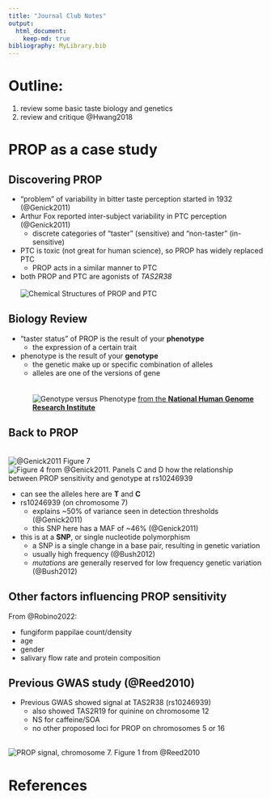```yaml
---
title: "Journal Club Notes"
output: 
  html_document:
    keep-md: true
bibliography: MyLibrary.bib
---
```


# Outline:

1.  review some basic taste biology and genetics  
2.  review and critique @Hwang2018  

# PROP as a case study  

## Discovering PROP  

-   "problem" of variability in bitter taste perception started in 1932 (@Genick2011)  
-   Arthur Fox reported inter-subject variability in PTC perception (@Genick2011)  
    -   discrete categories of "taster" (sensitive) and "non-taster" (in-sensitive)  
-   PTC is toxic (not great for human science), so PROP has widely replaced PTC  
    -   PROP acts in a similar manner to PTC
-   both PROP and PTC are agonists of *TAS2R38*
\
\
![Chemical Structures of PROP and PTC](C:/Users/Matthiew/Documents/Research/Candidacy/JournalClub/CandidacyJournalClub/PROP-PTC.jpeg)
\

## Biology Review
- "taster status" of PROP is the result of your **phenotype**
  + the expression of a certain trait
- phenotype is the result of your **genotype**  
  + the genetic make up or specific combination of alleles
  + alleles are one of the versions of gene  
\
\
![Genotype versus Phenotype](C:/Users/Matthiew/Documents/Research/Candidacy/JournalClub/CandidacyJournalClub/Genotype.jpg)
[from the **National Human Genome Research Institute**](https://www.genome.gov/genetics-glossary/genotype)
\ 
  
## Back to PROP
\
![@Genick2011 Figure 7](C:/Users/Matthiew/Documents/Research/Candidacy/JournalClub/CandidacyJournalClub/Genick2011-Fig7.png)
![Figure 4 from @Genick2011. Panels C and D how the relationship between PROP sensitivity and genotype at rs10246939](C:/Users/Matthiew/Documents/Research/Candidacy/JournalClub/CandidacyJournalClub/Genick2011-Fig4.png)
\

- can see the alleles here are **T** and **C**    
- rs10246939 (on chromosome 7)
  + explains ~50% of variance seen in detection thresholds (@Genick2011)  
  + this SNP here has a MAF of ~46% (@Genick2011)
- this is at a **SNP**, or single nucleotide polymorphism  
  + a SNP is a single change in a base pair, resulting in genetic variation  
  + usually high frequency (@Bush2012)  
  + *mutations* are generally reserved for low frequency genetic variation (@Bush2012)

## Other factors influencing PROP sensitivity   
From @Robino2022:  

  -   fungiform pappilae count/density
  -   age
  -   gender
  -   salivary flow rate and protein composition
  
## Previous GWAS study (@Reed2010)
-   Previous GWAS showed signal at TAS2R38 (rs10246939)
    -   also showed TAS2R19 for quinine on chromosome 12
    -   NS for caffeine/SOA
    -   no other proposed loci for PROP on chromosomes 5 or 16

\
![PROP signal, chromosome 7. Figure 1 from @Reed2010](https://oup.silverchair-cdn.com/oup/backfile/Content_public/Journal/hmg/19/21/10.1093_hmg_ddq324/1/ddq32401.jpeg?Expires=1741366531&Signature=BY8XsJBxFQKh~cPYTagz7iRR5w-pVch9GBHdvImEDK~Dn9GJlHU9o~UXzd1rT6VQNDanx1PWqKq09ubsyke9EDCVe1-rhsBCvTWrpOUk8ev0RiuRAsoY4KePIEqOrOrSP0R5yD1iBdjX1nLBqRtyC7PT3xpiC80YreDZYRVAm9NQ41bgoMCf4wElbu5IK3wkdbrxlDZrlmxORdbc7oZzWx6tuod1kP10cFftFhe9QGfj~th1ueT2R5wclWhk0f97t3QxN8Rafux8OXhWhsNfpnSll6PjxRcU1KJiu8KRjCfajzKOYJSUOrfxxVfLmkxK6VLo2-ylXEAjCGDDSZLygA__&Key-Pair-Id=APKAIE5G5CRDK6RD3PGA)
\

# References
